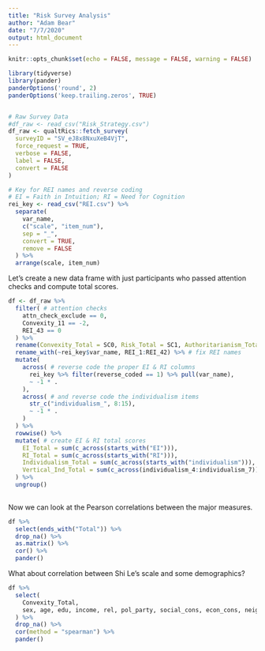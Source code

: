 ```yaml
---
title: "Risk Survey Analysis"
author: "Adam Bear"
date: "7/7/2020"
output: html_document
---
```


```r
knitr::opts_chunk$set(echo = FALSE, message = FALSE, warning = FALSE)

library(tidyverse)
library(pander)
panderOptions('round', 2)
panderOptions('keep.trailing.zeros', TRUE)


# Raw Survey Data
#df_raw <- read_csv("Risk_Strategy.csv")
df_raw <- qualtRics::fetch_survey(
  surveyID = "SV_eJ8x8NxuXeB4VjT",
  force_request = TRUE,
  verbose = FALSE,
  label = FALSE,
  convert = FALSE
)

# Key for REI names and reverse coding
# EI = Faith in Intuition; RI = Need for Cognition
rei_key <- read_csv("REI.csv") %>% 
  separate(
    var_name, 
    c("scale", "item_num"),
    sep = "_",
    convert = TRUE,
    remove = FALSE
  ) %>% 
  arrange(scale, item_num) 
```

Let's create a new data frame with just participants who passed attention checks and compute total scores.

```r
df <- df_raw %>% 
  filter( # attention checks
    attn_check_exclude == 0,
    Convexity_11 == -2,
    REI_43 == 0
  ) %>% 
  rename(Convexity_Total = SC0, Risk_Total = SC1, Authoritarianism_Total = SC2) %>% 
  rename_with(~rei_key$var_name, REI_1:REI_42) %>% # fix REI names
  mutate( 
    across( # reverse code the proper EI & RI columns
      rei_key %>% filter(reverse_coded == 1) %>% pull(var_name), 
      ~ -1 * .
    ),
    across( # and reverse code the individualism items
      str_c("individualism_", 8:15),
      ~ -1 * .
    )
  ) %>% 
  rowwise() %>% 
  mutate( # create EI & RI total scores
    EI_Total = sum(c_across(starts_with("EI"))),
    RI_Total = sum(c_across(starts_with("RI"))),
    Individualism_Total = sum(c_across(starts_with("individualism"))),
    Vertical_Ind_Total = sum(c_across(individualism_4:individualism_7))
  ) %>% 
  ungroup()
  
```

Now we can look at the Pearson correlations between the major measures.

```r
df %>% 
  select(ends_with("Total")) %>% 
  drop_na() %>%
  as.matrix() %>% 
  cor() %>% 
  pander()
```

What about correlation between Shi Le's scale and some demographics?

```r
df %>% 
  select(
    Convexity_Total, 
    sex, age, edu, income, rel, pol_party, social_cons, econ_cons, neighborhood_current, neighborhood_growup
  ) %>% 
  drop_na() %>%
  cor(method = "spearman") %>% 
  pander()
```

